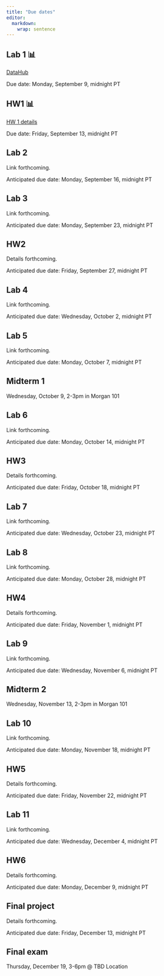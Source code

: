 ```yaml
---
title: "Due dates"
editor: 
  markdown: 
    wrap: sentence
---
```


## Lab 1 📊

[DataHub](https://r.datahub.berkeley.edu/hub/user-redirect/git-pull?repo=https%3A%2F%2Fgithub.com%2Fberkeley-stat131a%2F131a-labs-fall-2024&urlpath=rstudio%2F)

<!-- [Lab 1 HTML](labs-html/lab01-exercises.html) -->

Due date: Monday, September 9, midnight PT

## HW1 📊

[HW 1 details](assignment1.html)

Due date: Friday, September 13, midnight PT

## Lab 2

Link forthcoming.

Anticipated due date: Monday, September 16, midnight PT

## Lab 3

Link forthcoming.

Anticipated due date: Monday, September 23, midnight PT

## HW2

Details forthcoming.

Anticipated due date: Friday, September 27, midnight PT

## Lab 4

Link forthcoming.

Anticipated due date: Wednesday, October 2, midnight PT

## Lab 5

Link forthcoming.

Anticipated due date: Monday, October 7, midnight PT

## Midterm 1

Wednesday, October 9, 2-3pm in Morgan 101

## Lab 6

Link forthcoming.

Anticipated due date: Monday, October 14, midnight PT

## HW3

Details forthcoming.

Anticipated due date: Friday, October 18, midnight PT

## Lab 7

Link forthcoming.

Anticipated due date: Wednesday, October 23, midnight PT

## Lab 8

Link forthcoming.

Anticipated due date: Monday, October 28, midnight PT

## HW4

Details forthcoming.

Anticipated due date: Friday, November 1, midnight PT

## Lab 9

Link forthcoming.

Anticipated due date: Wednesday, November 6, midnight PT

## Midterm 2

Wednesday, November 13, 2-3pm in Morgan 101

## Lab 10

Link forthcoming.

Anticipated due date: Monday, November 18, midnight PT

## HW5

Details forthcoming.

Anticipated due date: Friday, November 22, midnight PT

## Lab 11

Link forthcoming.

Anticipated due date: Wednesday, December 4, midnight PT

## HW6 

Details forthcoming.

Anticipated due date: Monday, December 9, midnight PT

## Final project

Details forthcoming.

Anticipated due date: Friday, December 13, midnight PT

## Final exam

Thursday, December 19, 3-6pm @ TBD Location






<!-- In teams of 3 people (no more, no fewer), please complete the [project proposal form](https://docs.google.com/forms/d/e/1FAIpQLSeYSFHSlrRKkcjCCo9PAGrtiWoWRQEQHGBsJsosEZfZ9ebocA/viewform?usp=sf_link). -->

<!-- To help assess the feasibility and suitability of your project, -->
<!-- please discuss your idea with the teaching staff before submitting your proposal. -->
<!-- Your group should -->
<!-- sign up for a -->
<!-- [15-minute meeting slot](https://docs.google.com/spreadsheets/d/1Gm0Dec4v061fLeEvg-N86jsOyG2TeNOJdtEScOrV1xs/edit?usp=sharing). -->
<!-- It is ideal if all members of your group can attend the meeting but, at a minimum, two members should be present.  -->
<!-- Your proposal does not have to be completed, or even started, when you meet with a member of the teaching staff. -->
<!-- But, you should have started thinking about potential topics and ideas. -->
<!-- **This meeting is a required part of the assignment.** -->

<!-- You are free to pursue any topic related to applied statistics. -->
<!-- In previous years, teams have considered -->
<!-- athletic performance, gender inequality, farming practices, restaurant quality, -->
<!-- music success, gentrification, and standardized testing, just to name a few. -->
<!-- Any data-driven investigation is fair game. -->

<!-- ~~**More specific instructions on final deliverables will be provided later in the quarter.** -->
<!-- In a previous iteration of the course, teams submitted either a 10-page report or a 10-minute presentation. -->
<!-- You can see past examples of successful final projects [here](https://jdgrossman.com/assets/mse-125-example-projects.zip). -->
<!-- The final deliverables will likely change for this iteration of the course.~~ -->

<!-- For more project details, see [the project page](https://jdgrossman.com/mse125/project). -->

<!-- Upon completing the project, we'll ask each student to evaluate the contributions of their team members, and we'll consider these peer reviews when determining final grades. -->

<!-- ## Peer evaluations for final project 👥 -->

<!-- Due date: ~~Friday, May 31~~ Monday, June 3, midnight PT -->

<!-- Confidential peer evaluations should be submitted separately by each team member.  -->

<!-- [Peer Eval Form](https://docs.google.com/forms/d/e/1FAIpQLSfzTPmpQIDCNR0df-Bc9u4fEmM0Y6uz6vPAWprhPd9w86SCBA/viewform?usp=sf_link). -->
<!-- <!-- Form link is [here](https://forms.gle/rKfgfAsMxMivoGbV6). -->
